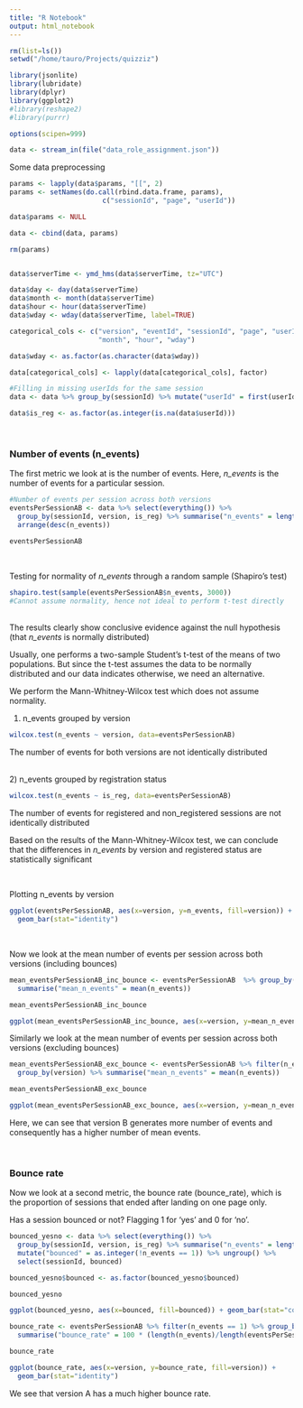 ```yaml
---
title: "R Notebook"
output: html_notebook
---
```



```r
rm(list=ls())
setwd("/home/tauro/Projects/quizziz")

library(jsonlite)
library(lubridate)
library(dplyr)
library(ggplot2)
#library(reshape2)
#library(purrr)

options(scipen=999)
```

```r
data <- stream_in(file("data_role_assignment.json"))
```
Some data preprocessing

```r
params <- lapply(data$params, "[[", 2)
params <- setNames(do.call(rbind.data.frame, params), 
                       c("sessionId", "page", "userId"))

data$params <- NULL

data <- cbind(data, params)

rm(params)


data$serverTime <- ymd_hms(data$serverTime, tz="UTC")

data$day <- day(data$serverTime) 
data$month <- month(data$serverTime)
data$hour <- hour(data$serverTime)
data$wday <- wday(data$serverTime, label=TRUE)

categorical_cols <- c("version", "eventId", "sessionId", "page", "userId", "day",
                      "month", "hour", "wday")

data$wday <- as.factor(as.character(data$wday))

data[categorical_cols] <- lapply(data[categorical_cols], factor)

#Filling in missing userIds for the same session
data <- data %>% group_by(sessionId) %>% mutate("userId" = first(userId))

data$is_reg <- as.factor(as.integer(is.na(data$userId)))
```
  
<br />

### Number of events (n_events)

The first metric we look at is the number of events. Here, *n_events* is the number of events for a particular session. 
```r
#Number of events per session across both versions
eventsPerSessionAB <- data %>% select(everything()) %>% 
  group_by(sessionId, version, is_reg) %>% summarise("n_events" = length(eventId)) %>% 
  arrange(desc(n_events)) 

eventsPerSessionAB
```
<br />
  
Testing for normality of *n_events* through a random sample (Shapiro's test)
```r
shapiro.test(sample(eventsPerSessionAB$n_events, 3000))
#Cannot assume normality, hence not ideal to perform t-test directly

```
  
  
  
<br />
The results clearly show conclusive evidence against the null hypothesis (that *n_events* is normally distributed)
  
  
Usually, one performs a two-sample Student's t-test of the means of two populations. But since the t-test assumes the data to be normally distributed and our data indicates otherwise, we need an alternative. 
  
  
We perform the Mann-Whitney-Wilcox test which does not assume normality.

1) n_events grouped by version


```r
wilcox.test(n_events ~ version, data=eventsPerSessionAB)

```
The number of events for both versions are not identically distributed

<br />
2) n_events grouped by registration status  

```r
wilcox.test(n_events ~ is_reg, data=eventsPerSessionAB)

```
The number of events for registered and non_registered sessions are not identically distributed
  
Based on the results of the Mann-Whitney-Wilcox test, we can conclude that the differences in *n_events* by version and registered status are statistically significant

<br />

Plotting n_events by version

```r
ggplot(eventsPerSessionAB, aes(x=version, y=n_events, fill=version)) + 
  geom_bar(stat="identity")
```

<br />

Now we look at the mean number of events per session across both versions (including bounces)


```r
mean_eventsPerSessionAB_inc_bounce <- eventsPerSessionAB  %>% group_by(version) %>% 
  summarise("mean_n_events" = mean(n_events))

mean_eventsPerSessionAB_inc_bounce
```

```r
ggplot(mean_eventsPerSessionAB_inc_bounce, aes(x=version, y=mean_n_events, fill=version)) + geom_bar(stat="identity")

```
Similarly we look at the mean number of events per session across both versions (excluding bounces)

```r
mean_eventsPerSessionAB_exc_bounce <- eventsPerSessionAB %>% filter(n_events > 1) %>% 
  group_by(version) %>% summarise("mean_n_events" = mean(n_events))

mean_eventsPerSessionAB_exc_bounce
```
```r
ggplot(mean_eventsPerSessionAB_exc_bounce, aes(x=version, y=mean_n_events, fill=version)) + geom_bar(stat="identity")

```
Here, we can see that version B generates more number of events and consequently has a higher number of mean events. 


<br />

### Bounce rate
Now we look at a second metric, the bounce rate (bounce_rate), which is the proportion of sessions that ended after landing on one page only.

Has a session bounced or not? Flagging 1 for 'yes' and 0 for 'no'.

```r
bounced_yesno <- data %>% select(everything()) %>% 
  group_by(sessionId, version, is_reg) %>% summarise("n_events" = length(eventId)) %>% 
  mutate("bounced" = as.integer(!n_events == 1)) %>% ungroup() %>%
  select(sessionId, bounced)

bounced_yesno$bounced <- as.factor(bounced_yesno$bounced)

bounced_yesno
```
```r
ggplot(bounced_yesno, aes(x=bounced, fill=bounced)) + geom_bar(stat="count")
```


```r
bounce_rate <- eventsPerSessionAB %>% filter(n_events == 1) %>% group_by(version) %>%
  summarise("bounce_rate" = 100 * (length(n_events)/length(eventsPerSessionAB$n_events)))

bounce_rate
```
```r
ggplot(bounce_rate, aes(x=version, y=bounce_rate, fill=version)) + 
  geom_bar(stat="identity")
```
We see that version A has a much higher bounce rate. 



